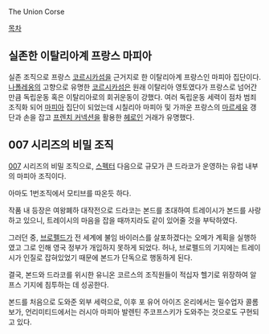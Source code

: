 The Union Corse

[[목차]]

== 실존한 이탈리아계 프랑스 마피아 ==
실존 조직으로 프랑스 [[코르시카]]섬을 근거지로 한 이탈리아계 프랑스인 마피아 집단이다. [[나폴레옹]]의 고향으로 유명한 [[코르시카]]섬은 원래 이탈리아 영토였다가 프랑스로 넘어간 만큼 독립운동 혹은 이탈리아로의 회귀운동이 강했다. 여러 독립운동 세력이 점차 범죄조직화 되어 [[마피아]] 집단이 되었는데 시칠리아 마피아 및 가까운 프랑스의 [[마르세유]] 갱단과 손을 잡고 [[프렌치 커넥션]]을 활용한 [[헤로인]] 거래가 유명했다.


== 007 시리즈의 비밀 조직 ==
[[007]] 시리즈의 비밀 조직으로, [[스펙터]] 다음으로 규모가 큰 드라코가 운영하는 유럽 내부의 마피아 조직이다.

아마도 1번조직에서 모티브를 따온듯 하다.

작품 내 등장은 여왕폐하 대작전으로 드라코는 본드를 초대하여 트레이시가 본드를 사랑하고 있으니, 트레이시의 마음을 잡을 때까지라도 같이 있어줄 것을 부탁하였다.

그러던 중, [[브로펠드]]가 전 세계에 불임 바이러스를 살포하겠다는 오메가 계획을 실행하였고 그로 인해 영국 정부가 개입하지 못하게 되었다. 허나, 브로펠드의 기지에는 트레이시가 인질로 잡혀있었기 때문에 본드가 단독으로 행동하게 된다.

결국, 본드와 드라코를 위시한 유니온 코르스의 조직원들이 적십자 헬기로 위장하여 알프스 기지에 침투하는 데 성공한다.

본드를 처음으로 도와준 외부 세력으로, 이후 포 유어 아이즈 온리에서는 밀수업자 콜롬보가, 언리미티드에서는 러시아 마피아 발렌틴 주코프스키가 도와주는 것으로도 구현되고 있다.
